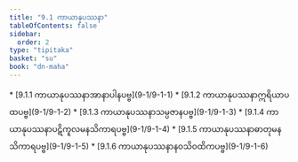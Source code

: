 ```yaml
---
title: "9.1 ကာယာနုပဿနာ"
tableOfContents: false
sidebar:
  order: 2
type: "tipitaka"
basket: "su"
book: "dn-maha"
---
```



<DynamicBreadcrumb />



<TableOfContents book="dn-maha" section="9.1">
* [9.1.1 ကာယာနုပဿနာအာနာပါနပဗ္ဗ](9-1/9-1-1)
* [9.1.2 ကာယာနုပဿနာဣရိယာပထပဗ္ဗ](9-1/9-1-2)
* [9.1.3 ကာယာနုပဿနာသမ္ပဇာနပဗ္ဗ](9-1/9-1-3)
* [9.1.4 ကာယာနုပဿနာပဋိကူလမနသိကာရပဗ္ဗ](9-1/9-1-4)
* [9.1.5 ကာယာနုပဿနာဓာတုမနသိကာရပဗ္ဗ](9-1/9-1-5)
* [9.1.6 ကာယာနုပဿနာနဝသိဝထိကပဗ္ဗ](9-1/9-1-6)
</TableOfContents>